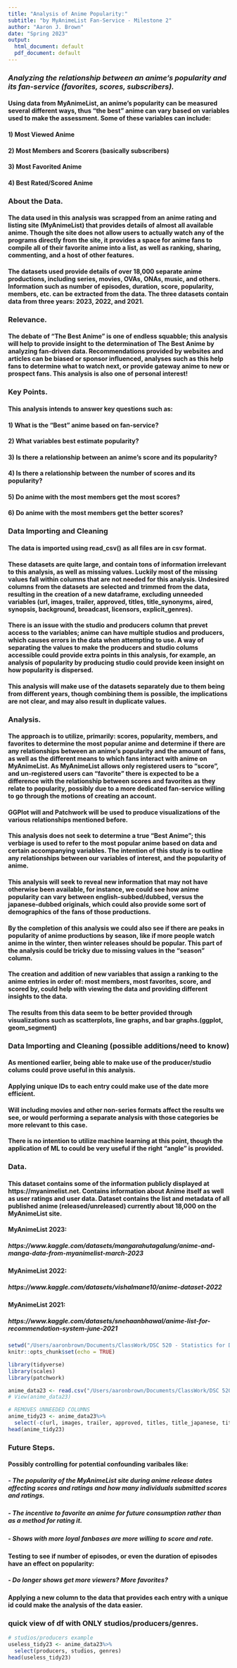 ```yaml
---
title: "Analysis of Anime Popularity:"
subtitle: "by MyAnimeList Fan-Service - Milestone 2"
author: "Aaron J. Brown"
date: "Spring 2023"
output:
  html_document: default
  pdf_document: default
---
```


### *Analyzing the relationship between an anime's popularity and its fan-service (favorites, scores, subscribers).* 

#### Using data from MyAnimeList, an anime's popularity can be measured several different ways, thus "the best" anime can vary based on variables used to make the assessment. Some of these variables can include:

#### 1) Most Viewed Anime
#### 2) Most Members and Scorers (basically subscribers)
#### 3) Most Favorited Anime
#### 4) Best Rated/Scored Anime

### About the Data.
#### The data used in this analysis was scrapped from an anime rating and listing site (MyAnimeList) that provides details of almost all available anime. Though the site does not allow users to actually watch any of the programs directly from the site, it provides a space for anime fans to compile all of their favorite anime into a list, as well as ranking, sharing, commenting, and a host of other features.
#### The datasets used provide details of over 18,000 separate anime productions, including series, movies, OVAs, ONAs, music, and others. Information such as number of episodes, duration, score, popularity, members, etc. can be extracted from the data. The three datasets contain data from three years: 2023, 2022, and 2021. 

### Relevance.
#### The debate of "The Best Anime" is one of endless squabble; this analysis will help to provide insight to the determination of The Best Anime by analyzing fan-driven data. Recommendations provided by websites and articles can be biased or sponsor influenced, analyses such as this help fans to determine what to watch next, or provide gateway anime to new or prospect fans. This analysis is also one of personal interest! 

### Key Points.
#### This analysis intends to answer key questions such as:
#### 1) What is the "Best" anime based on fan-service?
#### 2) What variables best estimate popularity?
#### 3) Is there a relationship between an anime's score and its popularity? 
#### 4) Is there a relationship between the number of scores and its popularity? 
#### 5) Do anime with the most members get the most scores?
#### 6) Do anime with the most members get the better scores?

### Data Importing and Cleaning
#### The data is imported using read_csv() as all files are in csv format.
#### These datasets are quite large, and contain tons of information irrelevant to this analysis, as well as missing values. Luckily most of the missing values fall within columns that are not needed for this analysis. Undesired columns from the datasets are selected and trimmed from the data, resulting in the creation of a new dataframe, excluding unneeded variables (url, images, trailer, approved, titles, title_synonyms, aired, synopsis, background, broadcast, licensors, explicit_genres).
#### There is an issue with the studio and producers column that prevet access to the variables; anime can have multiple studios and producers, which causes errors in the data when attempting to use. A way of separating the values to make the producers and studio colums accessible could provide extra points in this analysis, for example, an analysis of popularity by producing studio could provide keen insight on how popularity is dispersed.
#### This analysis will make use of the datasets separately due to them being from different years, though combining them is possible, the implications are not clear, and may also result in duplicate values.

### Analysis.
#### The approach is to utilize, primarily: scores, popularity, members, and favorites to determine the most popular anime and determine if there are any relationships between an anime's popularity and the amount of fans, as well as the different means to which fans interact with anime on MyAnimeList. As MyAnimeList allows only registered users to "score", and un-registered users can "favorite" there is expected to be a difference with the relationship between scores and favorites as they relate to popularity, possibly due to a more dedicated fan-service willing to go through the motions of creating an account.
#### GGPlot will and Patchwork will be used to produce visualizations of the various relationships mentioned before.
#### This analysis does not seek to determine a true "Best Anime"; this verbiage is used to refer to the most popular anime based on data and certain accompanying variables. The intention of this study is to outline any relationships between our variables of interest, and the popularity of anime.
#### This analysis will seek to reveal new information that may not have otherwise been available, for instance, we could see how anime popularity can vary between english-subbed/dubbed, versus the japanese-dubbed originals, which could also provide some sort of demographics of the fans of those productions.
#### By the completion of this analysis we could also see if there are peaks in popularity of  anime productions by season, like if more people watch anime in the winter, then winter releases should be popular. This part of the analysis could be tricky due to missing values in the "season" column.
#### The creation and addition of new variables that assign a ranking to the anime entries in order of: most members, most favorites, score, and scored by, could help with viewing the data and providing different insights to the data.
#### The results from this data seem to be better provided through visualizations such as scatterplots, line graphs, and bar graphs.(ggplot, geom_segment)

### Data Importing and Cleaning (possible additions/need to know)
#### As mentioned earlier, being able to make use of the producer/studio colums could prove useful in this analysis.
#### Applying unique IDs to each entry could make use of the date more efficient.
#### Will including movies and other non-series formats affect the results we see, or would performing a separate analysis with those categories be more relevant to this case.
#### There is no intention to utilize machine learning at this point, though the application of ML to could be very useful if the right "angle" is provided.

### Data.
#### This dataset contains some of the information publicly displayed at https://myanimelist.net. Contains information about Anime itself as well as user ratings and user data. Dataset contains the list and metadata of all published anime (released/unreleased) currently about 18,000 on the MyAnimeList site.
#### MyAnimeList 2023:
##### https://www.kaggle.com/datasets/mangarahutagalung/anime-and-manga-data-from-myanimelist-march-2023
#### MyAnimeList 2022: 
##### https://www.kaggle.com/datasets/vishalmane10/anime-dataset-2022
#### MyAnimeList 2021:
##### https://www.kaggle.com/datasets/snehaanbhawal/anime-list-for-recommendation-system-june-2021

```r
setwd("/Users/aaronbrown/Documents/ClassWork/DSC 520 - Statistics for Data Science/Project")
knitr::opts_chunk$set(echo = TRUE)
```

```r
library(tidyverse)
library(scales)
library(patchwork)
```

```r
anime_data23 <- read.csv("/Users/aaronbrown/Documents/ClassWork/DSC 520 - Statistics for Data Science/Project/anime_data_2023.csv")
# View(anime_data23)
```

```r
# REMOVES UNNEEDED COLUMNS
anime_tidy23 <- anime_data23%>%
  select(-c(url, images, trailer, approved, titles, title_japanese, title_english, producers, studios, genres, themes, demographics, title_synonyms, aired, synopsis, background, broadcast, licensors, explicit_genres))
head(anime_tidy23)
```
### Future Steps. 
#### Possibly controlling for potential confounding varibales like:
##### - The popularity of the MyAnimeList site during anime release dates affecting scores and ratings and how many individuals submitted scores and ratings.
##### - The incentive to favorite an anime for future consumption rather than as a method for rating it.
##### - Shows with more loyal fanbases are more willing to score and rate.
#### Testing to see if number of episodes, or even the duration of episodes have an effect on popularity:
##### - Do longer shows get more viewers? More favorites?
#### Applying a new column to the data that provides each entry with a unique id could make the analysis of the data easier.

### quick view of df with ONLY studios/producers/genres. 
```r
# studios/producers example
useless_tidy23 <- anime_data23%>%
  select(producers, studios, genres)
head(useless_tidy23)
```
